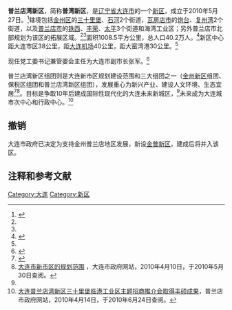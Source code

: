 {{Infobox China County
| county = 普兰店湾新区
| usedname = 
| nameorigin = 
| Photo = 
| Photoname = 
| map = 
| map_caption = 
| Pinyin = Pǔlándiàn Xīnqū
| Belong = [[中国|中国]][[辽宁省|辽宁省]][[大连市|大连市]]
| Types = 新区
| admincode =  
| founded = 
| seat = 
| officerTitle = 工委书记
| officer = 张军
| officerTitle2 = 
| officer2 = 
| division = 
| town = 
| township = 
| subdistrict = 
| dialect = 
| post code = 
| phone code = 0411
| coordinate = 
| area = 1008.5平方千米
| area land = 
| area water = 
| census yr = 
| pop = 40.2万人
| density =  
| GDP = 
| GDP_as_of = 
| GDPPC = 
| carlicense = 辽B
| web = www.dlpld.gov.cn
| web_title = 普兰店区政府网
}}
'''普兰店湾新区'''，简称'''普湾新区'''，是[[辽宁省|辽宁省]][[大连市|大连市]]的一个[[新区|新区]]，成立于2010年5月27日。<ref name="found">{{Cite web|title=全域城市化里程碑--普湾新区成立|url=http://dalian.runsky.com/2010-05/27/content_3597599.htm|accessdate=2020-07-11|date=2010-05-27|publisher=天健网|archiveurl=https://web.archive.org/web/20100531175736/http://dalian.runsky.com/2010-05/27/content_3597599.htm|archivedate=2010-05-31|dead-url=yes}}</ref>辖境包括[[金州区|金州区]]的[[三十里堡街道|三十里堡]]、[[石河街道|石河]]2个街道，[[瓦房店市|瓦房店市]]的[[炮台街道_(大连市)|炮台]]、[[复州湾街道|复州湾]]2个街道，以及[[普兰店市|普兰店市]]的[[铁西街道_(大连市)|铁西]]、[[丰荣街道|丰荣]]、[[太平街道_(大连市)|太平]]3个街道和海湾工业区；另外普兰店市北部规划为该区的拓展区域。<ref name="liaoning"></ref><ref name="dalian"></ref>面积1008.5平方公里，总人口40.2万人。<ref name="daliantv">{{Cite web|title=普兰店湾新区正式成立|url=http://www.dltv.cn/xinwen/2010-05/27/cms32470article.shtml|accessdate=2020-07-11|date=2010-05-27|publisher=大连市电视台|archiveurl=https://web.archive.org/web/20100610233201/http://www.dltv.cn/xinwen/2010-05/27/cms32470article.shtml|archivedate=2010-06-10|dead-url=yes}}</ref>新区中心距大连市区38公里，距[[大连周水子国际机场|大连机场]]40公里，距大窑湾港30公里。<ref name="union"></ref>

现任党工委书记兼管委会主任为大连市副市长张军。<ref name="union">{{Cite web|title=普兰店湾新区召开“第一会”部署新区建设工作_大连新闻_|url=http://dalian.runsky.com/2010-04/15/content_3553683.htm|accessdate=2020-07-11|date=2010-04-15|publisher=天健网|archiveurl=https://web.archive.org/web/20100423064111/http://dalian.runsky.com/2010-04/15/content_3553683.htm|archivedate=2010-04-23|dead-url=yes}}</ref>

普兰店湾新区组团则是大连新市区规划建设范围和三大组团之一（[[金州新区|金州新区]]组团、保税区组团和普兰店湾新区组团），发展重心为新兴产业、建设人文环境、生态宜居<ref name="liaoning">{{Cite web|title=大连核心城市建设掀开新篇章|url=http://www.ln.gov.cn/zfxx/jrln/wzxw/201004/t20100410_514638.html|accessdate=2020-07-11|date=2010-04-10|publisher=辽宁省人民政府|archiveurl=https://web.archive.org/web/20190701040446/http://www.ln.gov.cn/zfxx/jrln/wzxw/201004/t20100410_514638.html|archivedate=2019-07-01|dead-url=yes}}</ref><ref name="dalian">[http://www.dl.gov.cn/gov/detail/detail.vm?go=news&diid=100B02003100411582610041028 大连市新市区的规划范围] {{Wayback|url=http://www.dl.gov.cn/gov/detail/detail.vm?go=news&diid=100B02003100411582610041028 |date=20190831071743 }}，大连市政府网站，2010年4月10日，于2010年5月30日查阅。</ref>。目标是争取10年后建成国际性现代化的大连未来新城区，<ref name="union"></ref>未来成为大连城市次中心和行政中心。<ref name="pulandian">[http://www.dlpld.gov.cn/gov/zwgk/157976_209404.htm 大连普兰店湾新区三十里堡临港工业区主题招商推介会取得丰硕成果]{{dead link|date=2018年3月|bot=InternetArchiveBot|fix-attempted=yes}}，普兰店市政府网站，2010年4月14日，于2010年6月24日查阅。</ref>

== 撤销 ==
大连市政府已决定为支持金州普兰店地区发展，新设[[大连金普新区|金普新区]]，建成后将并入该区。
==注释和参考文献==
{{Reflist}}

[[Category:大连|Category:大连]]
[[Category:新区|Category:新区]]